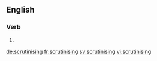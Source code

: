 
==English==

===Verb===
{{head|en|present participle}}

# {{present participle of|scrutinise|lang=en}}

[[de:scrutinising]]
[[fr:scrutinising]]
[[sv:scrutinising]]
[[vi:scrutinising]]